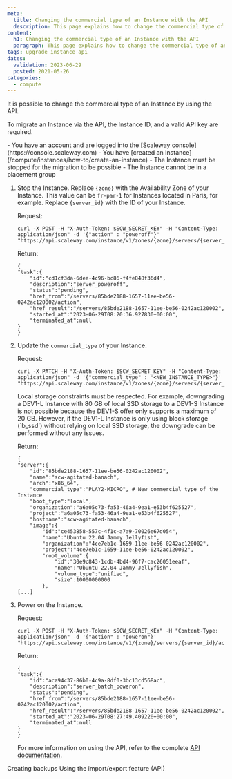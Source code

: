 ```yaml
---
meta:
  title: Changing the commercial type of an Instance with the API
  description: This page explains how to change the commercial type of an Instance with the API
content:
  h1: Changing the commercial type of an Instance with the API
  paragraph: This page explains how to change the commercial type of an Instance with the API
tags: upgrade instance api
dates:
  validation: 2023-06-29
  posted: 2021-05-26
categories:
  - compute
---
```


It is possible to change the commercial type of an Instance by using the API.

To migrate an Instance via the API, the Instance ID, and a valid API key are required.

<Macro id="iam-requirements" />

<Message type="requirement">
  - You have an account and are logged into the [Scaleway console](https://console.scaleway.com)
  - You have [created an Instance](/compute/instances/how-to/create-an-instance)
  - The Instance must be stopped for the migration to be possible
  - The Instance cannot be in a placement group
</Message>

1. Stop the Instance. Replace `{zone}` with the Availability Zone of your Instance. This value can be `fr-par-1` for Instances located in Paris, for example. Replace `{server_id}` with the ID of your Instance.

    Request:
    ```
    curl -X POST -H "X-Auth-Token: $SCW_SECRET_KEY" -H "Content-Type: application/json" -d '{"action" : "poweroff"}' "https://api.scaleway.com/instance/v1/zones/{zone}/servers/{server_id}/action"
    ```

    Return:
    ```
    {
    "task":{
        "id":"cd1cf3da-6dee-4c96-bc86-f4fe848f36d4",
        "description":"server_poweroff",
        "status":"pending",
        "href_from":"/servers/85bde2188-1657-11ee-be56-0242ac120002/action",
        "href_result":"/servers/85bde2188-1657-11ee-be56-0242ac120002",
        "started_at":"2023-06-29T08:20:36.927830+00:00",
        "terminated_at":null
    }
    }
    ```

2. Update the `commercial_type` of your Instance.

    Request:
    ```
    curl -X PATCH -H "X-Auth-Token: $SCW_SECRET_KEY" -H "Content-Type: application/json" -d '{"commercial_type" : "<NEW_INSTANCE_TYPE>"}' "https://api.scaleway.com/instance/v1/zones/{zone}/servers/{server_id}"
    ```
    <Message type="important">
        Local storage constraints must be respected. For example, downgrading a DEV1-L Instance with 80 GB of local SSD storage to a DEV1-S Instance is not possible because the DEV1-S offer only supports a maximum of 20 GB. However, if the DEV1-L Instance is only using block storage (`b_ssd`) without relying on local SSD storage, the downgrade can be performed without any issues.
    </Message>

    Return:
    ```
    {
    "server":{
        "id":"85bde2188-1657-11ee-be56-0242ac120002",
        "name":"scw-agitated-banach",
        "arch":"x86_64",
        "commercial_type":"PLAY2-MICRO", # New commercial type of the Instance
        "boot_type":"local",
        "organization":"a6a05c73-fa53-46a4-9ea1-e53b4f625527",
        "project":"a6a05c73-fa53-46a4-9ea1-e53b4f625527",
        "hostname":"scw-agitated-banach",
        "image":{
            "id":"ce453858-557c-4f1c-a7a9-70026e67d054",
            "name":"Ubuntu 22.04 Jammy Jellyfish",
            "organization":"4ce7eb1c-1659-11ee-be56-0242ac120002",
            "project":"4ce7eb1c-1659-11ee-be56-0242ac120002",
            "root_volume":{
                "id":"30e9c843-1cdb-4bd4-96f7-cac26051eeaf",
                "name":"Ubuntu 22.04 Jammy Jellyfish",
                "volume_type":"unified",
                "size":10000000000
            },
    [...]
    ```

3. Power on the Instance.

    Request:
    ```
    curl -X POST -H "X-Auth-Token: $SCW_SECRET_KEY" -H "Content-Type: application/json" -d '{"action" : "poweron"}' "https://api.scaleway.com/instance/v1/{zone}/servers/{server_id}/action"
    ```

    Return:
    ```
    {
    "task":{
        "id":"aca94c37-86b0-4c9a-8df0-3bc13cd568ac",
        "description":"server_batch_poweron",
        "status":"pending",
        "href_from":"/servers/85bde2188-1657-11ee-be56-0242ac120002/action",
        "href_result":"/servers/85bde2188-1657-11ee-be56-0242ac120002",
        "started_at":"2023-06-29T08:27:49.409220+00:00",
        "terminated_at":null
    }
    }
    ```

    For more information on using the API, refer to the complete [API documentation](https://www.scaleway.com/en/developers/api/instance/).

<Navigation>
  <PreviousButton to="/compute/instances/api-cli/creating-backups/">Creating backups</PreviousButton>
  <NextButton to="/compute/instances/api-cli/snapshot-import-export-feature/">Using the import/export feature (API)</NextButton>
</Navigation>
